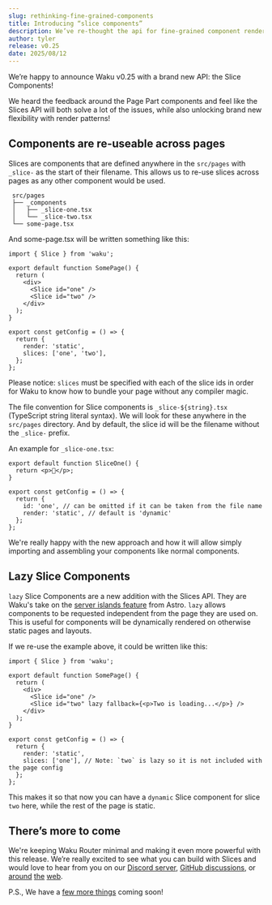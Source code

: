 ```yaml
---
slug: rethinking-fine-grained-components
title: Introducing “slice components”
description: We’ve re-thought the api for fine-grained component rendering.
author: tyler
release: v0.25
date: 2025/08/12
---
```


We’re happy to announce Waku v0.25 with a brand new API: the Slice Components!

We heard the feedback around the Page Part components and feel like the Slices API will both solve a lot of the issues, while also unlocking brand new flexibility with render patterns!

## Components are re-useable across pages

Slices are components that are defined anywhere in the `src/pages` with `_slice-` as the start of their filename. This allows us to re-use slices across pages as any other component would be used.

```
 src/pages
 ├── _components
 │   ├── _slice-one.tsx
 │   └── _slice-two.tsx
 └── some-page.tsx
```

And some-page.tsx will be written something like this:

```tsx
import { Slice } from 'waku';

export default function SomePage() {
  return (
    <div>
      <Slice id="one" />
      <Slice id="two" />
    </div>
  );
}

export const getConfig = () => {
  return {
    render: 'static',
    slices: ['one', 'two'],
  };
};
```

Please notice: `slices` must be specified with each of the slice ids in order for Waku to know how to bundle your page without any compiler magic.

The file convention for Slice components is `_slice-${string}.tsx` (TypeScript string literal syntax). We will look for these anywhere in the `src/pages` directory. And by default, the slice id will be the filename without the `_slice-` prefix.

An example for `_slice-one.tsx`:

```tsx
export default function SliceOne() {
  return <p>🍕</p>;
}

export const getConfig = () => {
  return {
    id: 'one', // can be omitted if it can be taken from the file name
    render: 'static', // default is 'dynamic'
  };
};
```

We're really happy with the new approach and how it will allow simply importing and assembling your components like normal components.

## Lazy Slice Components

`lazy` Slice Components are a new addition with the Slices API. They are Waku's take on the [server islands feature](https://astro.build/blog/astro-4120/) from Astro. `lazy` allows components to be requested independent from the page they are used on. This is useful for components will be dynamically rendered on otherwise static pages and layouts.

If we re-use the example above, it could be written like this:

```tsx
import { Slice } from 'waku';

export default function SomePage() {
  return (
    <div>
      <Slice id="one" />
      <Slice id="two" lazy fallback={<p>Two is loading...</p>} />
    </div>
  );
}

export const getConfig = () => {
  return {
    render: 'static',
    slices: ['one'], // Note: `two` is lazy so it is not included with the page config
  };
};
```

This makes it so that now you can have a `dynamic` Slice component for slice `two` here, while the rest of the page is static.

## There’s more to come

We're keeping Waku Router minimal and making it even more powerful with this release. We’re really excited to see what you can build with Slices and would love to hear from you on our [Discord server](https://discord.gg/MrQdmzd), [GitHub discussions](https://github.com/wakujs/waku/discussions), or [around](https://x.com/wakujs) [the](https://bsky.app/profile/daishikato.com) [web](https://fosstodon.org/@daishi).

P.S., We have a [few more things](https://github.com/wakujs/waku/issues/24) coming soon!
